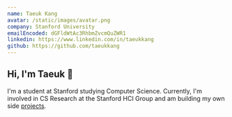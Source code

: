 ```yaml
---
name: Taeuk Kang
avatar: /static/images/avatar.png
company: Stanford University
emailEncoded: dGFldWtAc3RhbmZvcmQuZWR1
linkedin: https://www.linkedin.com/in/taeukkang
github: https://github.com/taeukkang
---
```


## Hi, I'm Taeuk 👋

I'm a student at Stanford studying Computer Science.
Currently, I'm involved in CS Research at the Stanford HCI Group and am building my own side [projects](/projects).
